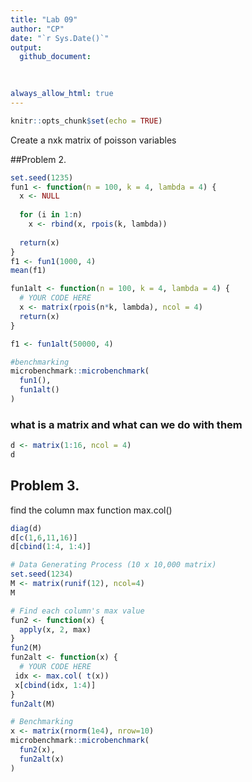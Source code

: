 ```yaml
---
title: "Lab 09"
author: "CP"
date: "`r Sys.Date()`"
output: 
  github_document:
    
    

always_allow_html: true
---
```


```r
knitr::opts_chunk$set(echo = TRUE)
```
Create a nxk matrix of poisson variables 

##Problem 2. 
```r
set.seed(1235)
fun1 <- function(n = 100, k = 4, lambda = 4) {
  x <- NULL
  
  for (i in 1:n)
    x <- rbind(x, rpois(k, lambda))
  
  return(x)
}
f1 <- fun1(1000, 4)
mean(f1)
```
```r
fun1alt <- function(n = 100, k = 4, lambda = 4) {
  # YOUR CODE HERE
  x <- matrix(rpois(n*k, lambda), ncol = 4) 
  return(x)
}

f1 <- fun1alt(50000, 4)
```


```r

#benchmarking
microbenchmark::microbenchmark(
  fun1(),
  fun1alt()
)
```


### what is a matrix and what can we do with them 
```r
d <- matrix(1:16, ncol = 4)
d
```

## Problem 3. 

find the column max function max.col()

```r
diag(d)
d[c(1,6,11,16)]
d[cbind(1:4, 1:4)]
```
```r
# Data Generating Process (10 x 10,000 matrix)
set.seed(1234)
M <- matrix(runif(12), ncol=4)
M

# Find each column's max value
fun2 <- function(x) {
  apply(x, 2, max)
}
fun2(M)
fun2alt <- function(x) {
  # YOUR CODE HERE
 idx <- max.col( t(x))
 x[cbind(idx, 1:4)]
}
fun2alt(M)

# Benchmarking
x <- matrix(rnorm(1e4), nrow=10)
microbenchmark::microbenchmark(
  fun2(x),
  fun2alt(x)
)
```

